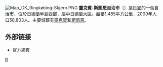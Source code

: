 {{unreferenced|time=2009-12-19T00:19:14+00:00}}
[[File:Map_DK_Ringkøbing-Skjern.PNG|right]]
'''靈克賓-斯凱恩自治市'''（{{lang-da|Ringkøbing-Skjern Kommune}}）是[[丹麥|丹麥]]的一個自治市，位於[[日德蘭半島|日德蘭半島]]西部，屬[[中日德蘭大區|中日德蘭大區]]。面積1,485平方公里，2009年人口58,803人。主要城鎮有[[靈克賓|靈克賓]]和[[斯凱恩|斯凱恩]]。

==外部链接==
* [http://www.rksk.dk/ 官方網頁] {{Wayback|url=http://www.rksk.dk/ |date=20201109131816 }}
{{丹麥自治市}}
[[Category:丹麥市鎮|R]]